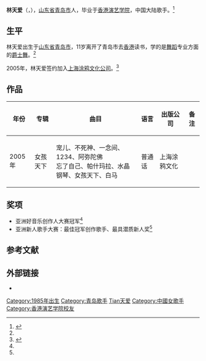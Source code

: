 {{藝人
| 姓名     = 林天爱
| 類型     = 女歌手
| 圖片     = <!-- Use only free-licenced images which meet WP:NFCC -->
| 圖片尺寸 = 
| 圖片簡介 = 林天爱
| 原名     = 
| 英文名   =Cecilia Lam
| 綽號     = 
| 國籍     = {{PRC}}
| 民族     = [[汉族|汉族]]
| 籍貫     =
| 出生日期 = {{birth date and age|1985|9|23}}
| 出生地點 = {{CHN}}[[山东省|山东省]][[青岛市|青岛市]]
| 逝世日期 = <!--卒年在前生年在后{{death date and age|YYYY|MM|DD|YYYY|MM|DD}} -->
| 逝世地點 = 
| 職業     = 歌手
| 語言     = 汉语
| 教育程度 = [[香港演艺学院|香港演艺学院]]
| 宗教信仰 =  
| 配偶     = 
|儿女      = 
|父母      = 
| 音樂類型 = [[流行音乐|流行音乐]]、[[爵士乐|爵士乐]]
| 代表作   = 
| 活躍年代 = 2005年至今
| 唱片公司 = 上海涂鸦文化公司
| 經紀公司 = 
| 網站     = <!-- {{URL|www.example.com}} -->
| 相關團體 =
| 獎項     = 亚洲好音乐创作人大赛冠军<br>亚洲新人歌手大赛：最佳冠军创作歌手、最具潜质新人奖
| IMDb    =}}
'''林天爱'''（{{lang-en|Cecilia Lam}}，{{bd|1985年|9月23日|||catIdx=L林}}），[[山东省|山东省]][[青岛市|青岛市]]人，毕业于[[香港演艺学院|香港演艺学院]]，中国大陆歌手。<ref name="dbw">{{cite web|url=http://news.bandao.cn/news_html/200511/20051105/news_20051105_136198.html|title=音乐才女带来"女孩天下" 林天爱作客半岛网聊天实录|accessdate=2012-03-15|date=2005-11-05|work=青岛新闻网|deadurl=yes|archiveurl=https://web.archive.org/web/20130429123618/http://news.bandao.cn/news_html/200511/20051105/news_20051105_136198.html|archivedate=2013-04-29}}</ref>

==生平==
林天爱出生于[[山东省|山东省]][[青岛市|青岛市]]，11岁离开了青岛市去[[香港|香港]]读书，学的是[[舞蹈|舞蹈]]专业方面的[[爵士舞|爵士舞]]。<ref name="dbw"/>

2005年，林天爱签约加入[[上海市|上海]][[涂鸦文化公司|涂鸦文化公司]]。<ref>{{cite web|url=http://ent.sina.com.cn/x/2005-08-16/1459811693.html|title=四招打造新人林天爱|accessdate=2012-03-15|date=2005-08-16|work=新浪|archive-date=2016-03-04|archive-url=https://web.archive.org/web/20160304132427/http://ent.sina.com.cn/x/2005-08-16/1459811693.html|dead-url=no}}</ref>

== 作品 ==
{| class="wikitable"
|-
! 年份 !! 专辑 !! 曲目 !! 语言 !! 出版公司  !! 备注
|-
|  2005年 || 女孩天下 || 宠儿、不死神、一念间、1234、阿弥陀佛<br>忘了自己、帕什玛拉、水晶钢琴、女孩天下、白马 || 普通话 || 上海涂鸦文化 || 
|}

== 奖项 ==
*亚洲好音乐创作人大赛冠军<ref name="dbw"/>
*亚洲新人歌手大赛：最佳冠军创作歌手、最具潜质新人奖<ref name="dbw"/>

==参考文献==
<div class="references-small">
<references></references>
</div>

== 外部链接 ==
*{{Sinaweibo|lintianai|title=林天爱}}
{{DEFAULTSORT:Lin林天爱}}
[[Category:1985年出生|Category:1985年出生]]
[[Category:青岛歌手|Category:青岛歌手]]
[[Category:林姓|Tian天爱]]
[[Category:中國女歌手|Category:中國女歌手]]
[[Category:香港演艺学院校友|Category:香港演艺学院校友]]